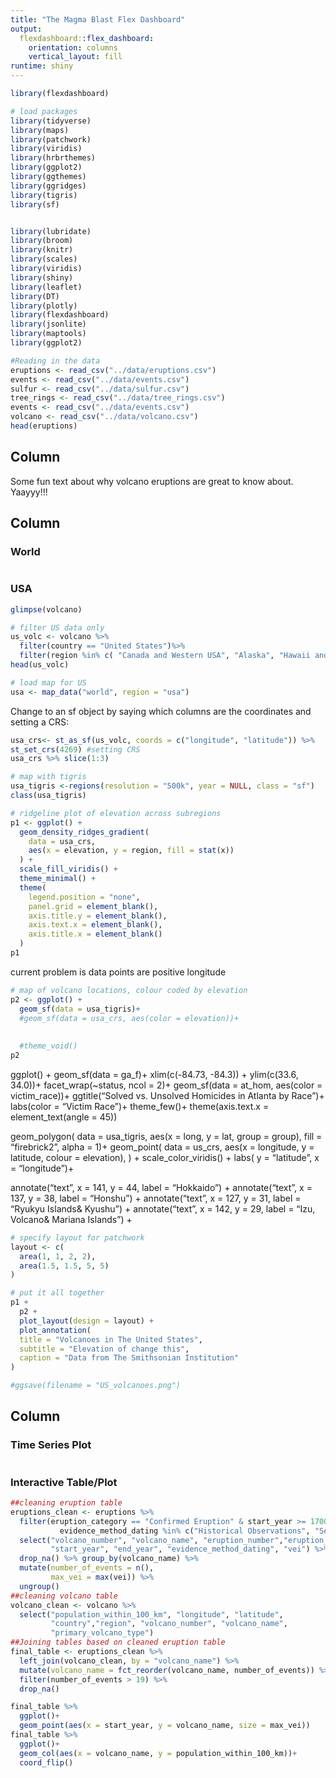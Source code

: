 ```yaml
---
title: "The Magma Blast Flex Dashboard"
output: 
  flexdashboard::flex_dashboard:
    orientation: columns
    vertical_layout: fill
runtime: shiny
---
```


```r
library(flexdashboard)
```

```r
# load packages
library(tidyverse)
library(maps)
library(patchwork)
library(viridis)
library(hrbrthemes)
library(ggplot2)
library(ggthemes)
library(ggridges)
library(tigris)
library(sf)


library(lubridate)
library(broom)
library(knitr)
library(scales)
library(viridis)
library(shiny)
library(leaflet)
library(DT)
library(plotly)
library(flexdashboard)
library(jsonlite)
library(maptools)
library(ggplot2)
```

```r
#Reading in the data
eruptions <- read_csv("../data/eruptions.csv")
events <- read_csv("../data/events.csv")
sulfur <- read_csv("../data/sulfur.csv")
tree_rings <- read_csv("../data/tree_rings.csv")
events <- read_csv("../data/events.csv")
volcano <- read_csv("../data/volcano.csv")
head(eruptions)
```

Column {.sidebar}
--------------------------------------------------

Some fun text about why volcano eruptions are great to know about. Yaayyy!!!

Column {data-width=350}
-----------------------------------------------------------------------

### World

```r

```

### USA



```r

glimpse(volcano)
```

```r
# filter US data only
us_volc <- volcano %>% 
  filter(country == "United States")%>%
  filter(region %in% c( "Canada and Western USA", "Alaska", "Hawaii and Pacific Ocean"))
head(us_volc)
```


```r
# load map for US
usa <- map_data("world", region = "usa")

```

Change to an sf object by saying which columns are the coordinates and setting a CRS:
```r
usa_crs<- st_as_sf(us_volc, coords = c("longitude", "latitude")) %>%
st_set_crs(4269) #setting CRS
usa_crs %>% slice(1:3)
```

```r
# map with tigris
usa_tigris <-regions(resolution = "500k", year = NULL, class = "sf")
class(usa_tigris)
```

```r
# ridgeline plot of elevation across subregions
p1 <- ggplot() +
  geom_density_ridges_gradient(
    data = usa_crs,
    aes(x = elevation, y = region, fill = stat(x))
  ) +
  scale_fill_viridis() +
  theme_minimal() +
  theme(
    legend.position = "none", 
    panel.grid = element_blank(),
    axis.title.y = element_blank(),
    axis.text.x = element_blank(),
    axis.title.x = element_blank()
  )
p1
```
current problem is data points are positive longitude 
```r
# map of volcano locations, colour coded by elevation
p2 <- ggplot() +
  geom_sf(data = usa_tigris)+
  #geom_sf(data = usa_crs, aes(color = elevation))+
  
  
  #theme_void() 
p2

```
ggplot() + 
  geom_sf(data = ga_f)+
  xlim(c(-84.73, -84.3)) + ylim(c(33.6, 34.0))+
  facet_wrap(~status, ncol = 2)+
  geom_sf(data = at_hom, aes(color = victim_race))+
  ggtitle("Solved vs. Unsolved Homicides in Atlanta by Race")+
  labs(color = "Victim Race")+
  theme_few()+ 
  theme(axis.text.x = element_text(angle = 45))


 geom_polygon(
    data = usa_tigris,
    aes(x = long, y = lat, group = group),
    fill = "firebrick2",
    alpha = 1)+
geom_point(
    data = us_crs,
    aes(x = longitude, y = latitude, colour = elevation),
    ) +
    scale_color_viridis() +
  labs(
    y = "latitude",
    x = "longitude")+


annotate("text", x = 141, y = 44, label = "Hokkaido") +
  annotate("text", x = 137, y = 38, label = "Honshu") +
  annotate("text", x = 127, y = 31, label = "Ryukyu Islands\n & Kyushu") +
  annotate("text", x = 142, y = 29, label = "Izu, Volcano\n & Mariana Islands") +
```r
# specify layout for patchwork  
layout <- c(
  area(1, 1, 2, 2),
  area(1.5, 1.5, 5, 5)
)
```


```r
# put it all together
p1 +
  p2 + 
  plot_layout(design = layout) +  
  plot_annotation(
  title = "Volcanoes in The United States",
  subtitle = "Elevation of change this",
  caption = "Data from The Smithsonian Institution"
) 

#ggsave(filename = "US_volcanoes.png")

```



Column {data-width=350}
-----------------------------------------------------------------------

### Time Series Plot

```r

```

### Interactive Table/Plot

```r
##cleaning eruption table
eruptions_clean <- eruptions %>% 
  filter(eruption_category == "Confirmed Eruption" & start_year >= 1700 & 
           evidence_method_dating %in% c("Historical Observations", "Seismicity")) %>% 
  select("volcano_number", "volcano_name", "eruption_number","eruption_category",
         "start_year", "end_year", "evidence_method_dating", "vei") %>% 
  drop_na() %>% group_by(volcano_name) %>% 
  mutate(number_of_events = n(), 
         max_vei = max(vei)) %>% 
  ungroup()
##cleaning volcano table
volcano_clean <- volcano %>% 
  select("population_within_100_km", "longitude", "latitude", 
         "country","region", "volcano_number", "volcano_name", 
         "primary_volcano_type")
##Joining tables based on cleaned eruption table
final_table <- eruptions_clean %>% 
  left_join(volcano_clean, by = "volcano_name") %>% 
  mutate(volcano_name = fct_reorder(volcano_name, number_of_events)) %>% 
  filter(number_of_events > 19) %>% 
  drop_na()
```

```r
final_table %>% 
  ggplot()+
  geom_point(aes(x = start_year, y = volcano_name, size = max_vei))
final_table %>% 
  ggplot()+
  geom_col(aes(x = volcano_name, y = population_within_100_km))+
  coord_flip()
```

